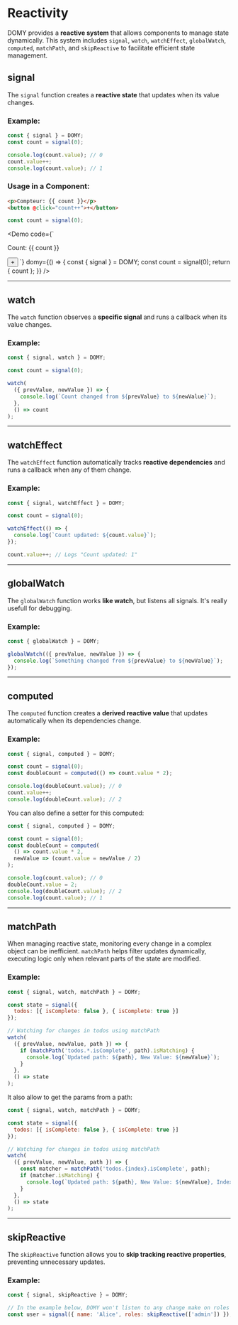 
# Reactivity

DOMY provides a **reactive system** that allows components to manage state dynamically. This system includes `signal`, `watch`, `watchEffect`, `globalWatch`, `computed`, `matchPath`, and `skipReactive` to facilitate efficient state management.

## signal

The `signal` function creates a **reactive state** that updates when its value changes.

### Example:

```js
const { signal } = DOMY;
const count = signal(0);

console.log(count.value); // 0
count.value++;
console.log(count.value); // 1
```

### Usage in a Component:

```html
<p>Compteur: {{ count }}</p>
<button @click="count++">+</button>
```

```js
const count = signal(0);
```

<Demo
  code={`
  <p>Count: {{ count }}</p>
  <button @click="count++">+</button>
  `}
  domy={() => {
    const { signal } = DOMY;
    const count = signal(0);
    return { count };
  }}
/>

---

## watch

The `watch` function observes a **specific signal** and runs a callback when its value changes.

### Example:

```js
const { signal, watch } = DOMY;

const count = signal(0);

watch(
  ({ prevValue, newValue }) => {
    console.log(`Count changed from ${prevValue} to ${newValue}`);
  },
  () => count
);
```

---

## watchEffect

The `watchEffect` function automatically tracks **reactive dependencies** and runs a callback when any of them change.

### Example:

```js
const { signal, watchEffect } = DOMY;

const count = signal(0);

watchEffect(() => {
  console.log(`Count updated: ${count.value}`);
});

count.value++; // Logs "Count updated: 1"
```

---

## globalWatch

The `globalWatch` function works **like watch**, but listens all signals. It's really usefull for debugging.

### Example:

```js
const { globalWatch } = DOMY;

globalWatch(({ prevValue, newValue }) => {
  console.log(`Something changed from ${prevValue} to ${newValue}`);
});
```

---

## computed

The `computed` function creates a **derived reactive value** that updates automatically when its dependencies change.

### Example:

```js
const { signal, computed } = DOMY;

const count = signal(0);
const doubleCount = computed(() => count.value * 2);

console.log(doubleCount.value); // 0
count.value++;
console.log(doubleCount.value); // 2
```

You can also define a setter for this computed:

```js
const { signal, computed } = DOMY;

const count = signal(0);
const doubleCount = computed(
  () => count.value * 2,
  newValue => (count.value = newValue / 2)
);

console.log(count.value); // 0
doubleCount.value = 2;
console.log(doubleCount.value); // 2
console.log(count.value); // 1
```

---

## matchPath

When managing reactive state, monitoring every change in a complex object can be inefficient.
`matchPath` helps filter updates dynamically, executing logic only when relevant parts of the state are modified.

### Example:

```js
const { signal, watch, matchPath } = DOMY;

const state = signal({
  todos: [{ isComplete: false }, { isComplete: true }]
});

// Watching for changes in todos using matchPath
watch(
  ({ prevValue, newValue, path }) => {
    if (matchPath('todos.*.isComplete', path).isMatching) {
      console.log(`Updated path: ${path}, New Value: ${newValue}`);
    }
  },
  () => state
);
```

It also allow to get the params from a path:

```js
const { signal, watch, matchPath } = DOMY;

const state = signal({
  todos: [{ isComplete: false }, { isComplete: true }]
});

// Watching for changes in todos using matchPath
watch(
  ({ prevValue, newValue, path }) => {
    const matcher = matchPath('todos.{index}.isComplete', path);
    if (matcher.isMatching) {
      console.log(`Updated path: ${path}, New Value: ${newValue}, Index: ${matcher.params.index}`);
    }
  },
  () => state
);
```

---

## skipReactive

The `skipReactive` function allows you to **skip tracking reactive properties**, preventing unnecessary updates.

### Example:

```js
const { signal, skipReactive } = DOMY;

// In the example below, DOMY won't listen to any change make on roles
const user = signal({ name: 'Alice', roles: skipReactive(['admin']) });
```

